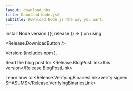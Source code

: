 ```yaml
---
layout: download.hbs
title: Download Node.js®
subtitle: Download Node.js the way you want.
---
```


<section>
  Install Node version <WithNodeRelease status={['Current']}>{({ release }) => <Release.VersionDropdown {...release} />}</WithNodeRelease> on  <Release.OperatingSystemDropdown /> using <Release.PlatformDropdown />

  <Release.DownloadButton />
</section>

<section>
  <Release.Status /> Version: <Release.Version /> (includes npm <Release.NpmVersion />).

Read the blog post for <Release.BlogPostLink>this version</Release.BlogPostLink>

Learn how to <Release.VerifyingBinariesLink>verify signed SHASUMS</Release.VerifyingBinariesLink>

</section>
